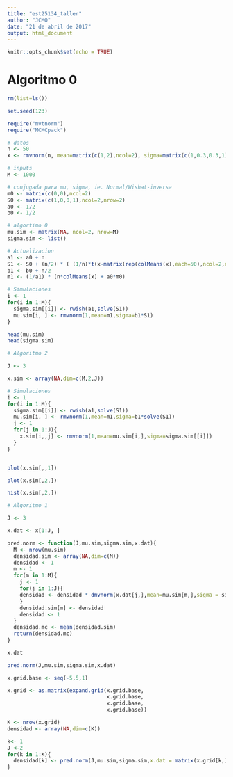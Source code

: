 ```yaml
---
title: "est25134_taller"
author: "JCMO"
date: "21 de abril de 2017"
output: html_document
---
```


```r
knitr::opts_chunk$set(echo = TRUE)
```

# Algoritmo 0

```r

rm(list=ls())

set.seed(123)

require("mvtnorm")
require("MCMCpack")

# datos
n <- 50
x <- rmvnorm(n, mean=matrix(c(1,2),ncol=2), sigma=matrix(c(1,0.3,0.3,1),ncol=2,nrow=2))

# inputs
M <- 1000

# conjugada para mu, sigma, ie. Normal/Wishat-inversa
m0 <- matrix(c(0,0),ncol=2)
S0 <- matrix(c(1,0,0,1),ncol=2,nrow=2)
a0 <- 1/2
b0 <- 1/2

# algortimo 0
mu.sim <- matrix(NA, ncol=2, nrow=M)
sigma.sim <- list()

# Actualizacion
a1 <- a0 + n
S1 <- S0 + (n/2) * ( (1/n)*t(x-matrix(rep(colMeans(x),each=50),ncol=2,nrow=n))%*%(x-matrix(rep(colMeans(x),each=50),ncol=2,nrow=n)) + (a0/a1) * t(colMeans(x) - m0)%*%(colMeans(x) - m0) ) 
b1 <- b0 + n/2
m1 <- (1/a1) * (n*colMeans(x) + a0*m0)

# Simulaciones  
i <- 1
for(i in 1:M){
  sigma.sim[[i]] <- rwish(a1,solve(S1))
  mu.sim[i, ] <- rmvnorm(1,mean=m1,sigma=b1*S1)
}

head(mu.sim)
head(sigma.sim)

``` 


```r
# Algoritmo 2

J <- 3

x.sim <- array(NA,dim=c(M,2,J))

# Simulaciones  
i <- 1
for(i in 1:M){
  sigma.sim[[i]] <- rwish(a1,solve(S1))
  mu.sim[i, ] <- rmvnorm(1,mean=m1,sigma=b1*solve(S1))
  j <- 1
  for(j in 1:J){
    x.sim[i,,j] <- rmvnorm(1,mean=mu.sim[i,],sigma=sigma.sim[[i]])
  }
}


plot(x.sim[,,1])

plot(x.sim[,2,])

hist(x.sim[,2,])

```


```r
# Algoritmo 1

J <- 3

x.dat <- x[1:J, ]

pred.norm <- function(J,mu.sim,sigma.sim,x.dat){
  M <- nrow(mu.sim)
  densidad.sim <- array(NA,dim=c(M))
  densidad <- 1
  m <- 1
  for(m in 1:M){
    j <- 1 
    for(j in 1:J){
    densidad <- densidad * dmvnorm(x.dat[j,],mean=mu.sim[m,],sigma = sigma.sim[[m]])
    }
    densidad.sim[m] <- densidad
    densidad <- 1
  }
  densidad.mc <- mean(densidad.sim)
  return(densidad.mc)
}

x.dat

pred.norm(J,mu.sim,sigma.sim,x.dat)

x.grid.base <- seq(-5,5,1)

x.grid <- as.matrix(expand.grid(x.grid.base, 
                                x.grid.base,
                                x.grid.base,
                                x.grid.base))

K <- nrow(x.grid)
densidad <- array(NA,dim=c(K))

k<- 1
J <-2 
for(k in 1:K){
  densidad[k] <- pred.norm(J,mu.sim,sigma.sim,x.dat = matrix(x.grid[k,],nrow=2,ncol=2))
}

```

